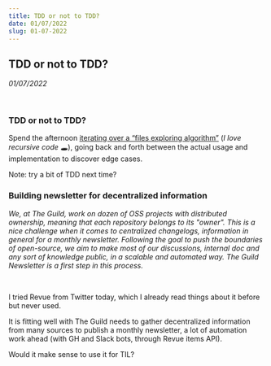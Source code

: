 ```yaml
---
title: TDD or not to TDD?
date: 01/07/2022
slug: 01-07-2022
---
```



## TDD or not to TDD?

_01/07/2022_

<br/>


### TDD or not to TDD?

Spend the afternoon [iterating over a “files exploring algorithm”](https://github.com/the-guild-org/the-guild-docs/pull/633) (_I love recursive code 🕳_), going back and forth between the actual usage and implementation to discover edge cases.

Note: try a bit of TDD next time?


### **Building newsletter for decentralized information**



_We, at The Guild, work on dozen of OSS projects with distributed ownership, meaning that each repository belongs to its "owner"._
_This is a nice challenge when it comes to centralized changelogs, information in general for a monthly newsletter._
_Following the goal to push the boundaries of open-source, we aim to make most of our discussions, internal doc and any sort of knowledge public, in a scalable and automated way._
_The Guild Newsletter is a first step in this process._

<br/>

I tried Revue from Twitter today, which I already read things about it before but never used.

It is fitting well with The Guild needs to gather decentralized information from many sources to publish a monthly newsletter, a lot of automation work ahead (with GH and Slack bots, through Revue items API).

Would it make sense to use it for TIL?
